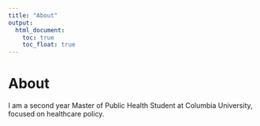 ```yaml
---
title: "About"
output: 
  html_document:
    toc: true
    toc_float: true
---
```


# About

I am a second year Master of Public Health Student at Columbia University, focused on healthcare policy.


